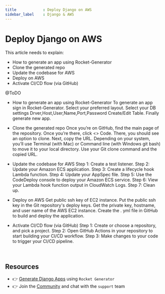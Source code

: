 ```yaml
---
title            : Deploy Django on AWS
sidebar_label    : Django & AWS
---
```


# Deploy Django on AWS

This article needs to explain:

- How to generate an app using Rocket-Generator
- Clone the generated repo
- Update the codebase for AWS
- Deploy on AWS 
- Activate CI/CD flow (via GitHub)

@ToDO
  - How to generate an app using Rocket-Generator
	To generate an app sign in Rocket-Generator.
	Select your preferred layout.
	Select your DB settings
		Drver,Host,User,Name,Port,Password
	Create/Edit Table.
	Finally generate new app.  
- Clone the generated repo
	Once you’re on GitHub, find the main page of the repository.
	Once you’re there, click <> Code. There, you should see an option to clone. 
	Next, copy the URL.
	Depending on your system, you’ll use Terminal (with Mac) or Command line (with Windows git bash) to move it to your local directory.
	Use your Git clone command and the copied URL. 

- Update the codebase for AWS
	Step 1: Create a test listener.
	Step 2: Update your Amazon ECS application.
	Step 3: Create a lifecycle hook Lambda function.
	Step 4: Update your AppSpec file.
	Step 5: Use the CodeDeploy console to deploy your Amazon ECS service.
	Step 6: View your Lambda hook function output in CloudWatch Logs.
	Step 7: Clean up.

- Deploy on AWS 
	Get public ssh key of EC2 instance.
	Put the public ssh key in the Git repository's deploy keys.
	Get the private key, hostname, and user name of the AWS EC2 instance.
	Create the . yml file in GitHub to build and deploy the application.


- Activate CI/CD flow (via GitHub)
	Step 1: Create or choose a repository, and pick a project.
	Step 2: Open GitHub Actions in your repository to start building your CI/CD workflow.
	Step 3: Make changes to your code to trigger your CI/CD pipeline.
<br />

## Resources

- 👉 [Generate Django Apps](https://app-generator.dev/) using `Rocket Generator`
- 👉 Join the [Community](https://discord.gg/fZC6hup) and chat with the `support` team 
